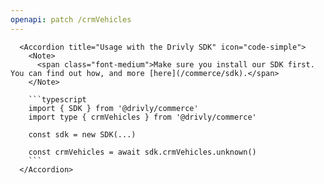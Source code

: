 ```yaml
---
openapi: patch /crmVehicles
---
```


      <Accordion title="Usage with the Drivly SDK" icon="code-simple">
        <Note>
          <span class="font-medium">Make sure you install our SDK first. You can find out how, and more [here](/commerce/sdk).</span>
        </Note>

        ```typescript
        import { SDK } from '@drivly/commerce'
        import type { crmVehicles } from '@drivly/commerce'

        const sdk = new SDK(...)

        const crmVehicles = await sdk.crmVehicles.unknown()
        ```
      </Accordion>
